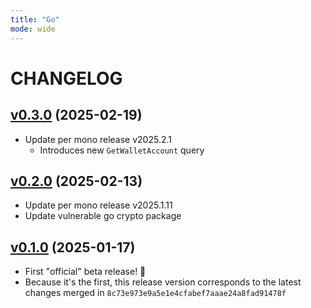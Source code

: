```yaml
---
title: "Go"
mode: wide
---
```


# CHANGELOG

## [v0.3.0](https://github.com/tkhq/go-sdk/compare/v0.2.0...v0.3.0) (2025-02-19)

- Update per mono release v2025.2.1
  - Introduces new `GetWalletAccount` query

## [v0.2.0](https://github.com/tkhq/go-sdk/compare/v0.1.0...v0.2.0) (2025-02-13)

- Update per mono release v2025.1.11
- Update vulnerable go crypto package

## [v0.1.0](https://github.com/tkhq/go-sdk/compare/8c73e973e9a5e1e4cfabef7aaae24a8fad91478f...v0.1.0) (2025-01-17)

- First "official" beta release! 🥳
- Because it's the first, this release version corresponds to the latest changes merged in `8c73e973e9a5e1e4cfabef7aaae24a8fad91478f`
